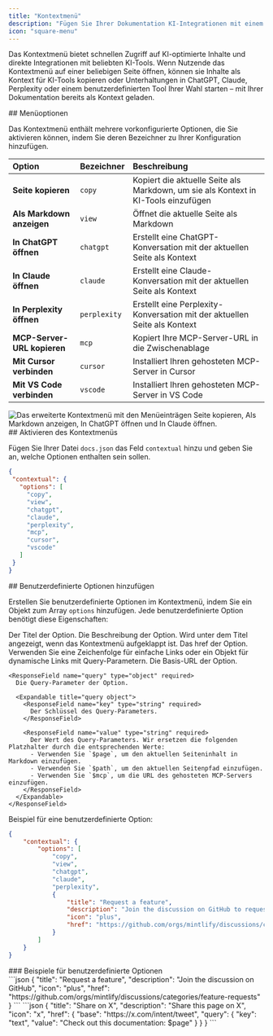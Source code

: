 ```yaml
---
title: "Kontextmenü"
description: "Fügen Sie Ihrer Dokumentation KI-Integrationen mit einem Klick hinzu"
icon: "square-menu"
---
```



Das Kontextmenü bietet schnellen Zugriff auf KI-optimierte Inhalte und direkte Integrationen mit beliebten KI-Tools. Wenn Nutzende das Kontextmenü auf einer beliebigen Seite öffnen, können sie Inhalte als Kontext für KI-Tools kopieren oder Unterhaltungen in ChatGPT, Claude, Perplexity oder einem benutzerdefinierten Tool Ihrer Wahl starten – mit Ihrer Dokumentation bereits als Kontext geladen.

<div id="menu-options">
  ## Menüoptionen
</div>

Das Kontextmenü enthält mehrere vorkonfigurierte Optionen, die Sie aktivieren können, indem Sie deren Bezeichner zu Ihrer Konfiguration hinzufügen.

| Option | Bezeichner | Beschreibung |
|:--------|:------------|:-------------|
| **Seite kopieren** | `copy` | Kopiert die aktuelle Seite als Markdown, um sie als Kontext in KI-Tools einzufügen |
| **Als Markdown anzeigen** | `view` | Öffnet die aktuelle Seite als Markdown |
| **In ChatGPT öffnen** | `chatgpt` | Erstellt eine ChatGPT-Konversation mit der aktuellen Seite als Kontext |
| **In Claude öffnen** | `claude` | Erstellt eine Claude-Konversation mit der aktuellen Seite als Kontext |
| **In Perplexity öffnen** | `perplexity` | Erstellt eine Perplexity-Konversation mit der aktuellen Seite als Kontext |
| **MCP-Server-URL kopieren** | `mcp` | Kopiert Ihre MCP-Server-URL in die Zwischenablage |
| **Mit Cursor verbinden** | `cursor` | Installiert Ihren gehosteten MCP-Server in Cursor |
| **Mit VS Code verbinden** | `vscode` | Installiert Ihren gehosteten MCP-Server in VS Code |

<Frame>
    <img 
    src="/images/contextual-menu/contextual-menu.png" 
    alt="Das erweiterte Kontextmenü mit den Menüeinträgen Seite kopieren, Als Markdown anzeigen, In ChatGPT öffnen und In Claude öffnen." 
  />
</Frame>

<div id="enabling-the-contextual-menu">
  ## Aktivieren des Kontextmenüs
</div>

Fügen Sie Ihrer Datei `docs.json` das Feld `contextual` hinzu und geben Sie an, welche Optionen enthalten sein sollen.

```json
{
 "contextual": {
   "options": [
     "copy",
     "view",
     "chatgpt",
     "claude",
     "perplexity",
     "mcp",
     "cursor",
     "vscode"
   ]
 }
}
```

<div id="adding-custom-options">
  ## Benutzerdefinierte Optionen hinzufügen
</div>

Erstellen Sie benutzerdefinierte Optionen im Kontextmenü, indem Sie ein Objekt zum Array `options` hinzufügen. Jede benutzerdefinierte Option benötigt diese Eigenschaften:

<ResponseField name="title" type="string" required>
  Der Titel der Option.
</ResponseField>

<ResponseField name="description" type="string" required>
  Die Beschreibung der Option. Wird unter dem Titel angezeigt, wenn das Kontextmenü aufgeklappt ist.
</ResponseField>

<IconsRequired />

<ResponseField name="href" type="string | object" required>
  Das href der Option. Verwenden Sie eine Zeichenfolge für einfache Links oder ein Objekt für dynamische Links mit Query-Parametern.
  
  <Expandable title="href object">
    <ResponseField name="base" type="string" required>
      Die Basis-URL der Option.
    </ResponseField>

    <ResponseField name="query" type="object" required>
      Die Query-Parameter der Option.

      <Expandable title="query object">
        <ResponseField name="key" type="string" required>
          Der Schlüssel des Query-Parameters.
        </ResponseField>

        <ResponseField name="value" type="string" required>
          Der Wert des Query-Parameters. Wir ersetzen die folgenden Platzhalter durch die entsprechenden Werte:
          - Verwenden Sie `$page`, um den aktuellen Seiteninhalt in Markdown einzufügen.
          - Verwenden Sie `$path`, um den aktuellen Seitenpfad einzufügen.
          - Verwenden Sie `$mcp`, um die URL des gehosteten MCP-Servers einzufügen.
        </ResponseField>
      </Expandable>
    </ResponseField>
  </Expandable>
</ResponseField>

Beispiel für eine benutzerdefinierte Option:

```json {9-14} wrap
{
    "contextual": {
        "options": [
            "copy",
            "view",
            "chatgpt",
            "claude",
            "perplexity",
            {
                "title": "Request a feature",
                "description": "Join the discussion on GitHub to request a new feature",
                "icon": "plus",
                "href": "https://github.com/orgs/mintlify/discussions/categories/feature-requests"
            }
        ]
    }
}
```

<div id="custom-option-examples">
  ### Beispiele für benutzerdefinierte Optionen
</div>

<AccordionGroup>
<Accordion title="Einfacher Link">
```json
{
  "title": "Request a feature",
  "description": "Join the discussion on GitHub",
  "icon": "plus",
  "href": "https://github.com/orgs/mintlify/discussions/categories/feature-requests"
}
```
</Accordion>

<Accordion title="Dynamischer Link mit Seiteninhalt">
```json
{
  "title": "Share on X",
  "description": "Share this page on X",
  "icon": "x",
  "href": {
    "base": "https://x.com/intent/tweet",
    "query": {
      "key": "text",
      "value": "Check out this documentation: $page"
    }
  }
}
```
</Accordion>
</AccordionGroup>
